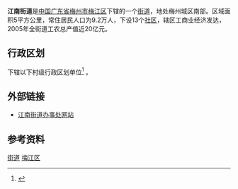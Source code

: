 {{中国乡级行政区|44/14/02/004/000}}
'''江南街道'''是[[中华人民共和国|中国]][[广东省|广东省]][[梅州市|梅州市]][[梅江区|梅江区]]下辖的一个[[街道_(行政区划)|街道]]，地处梅州城区南部。区域面积5平方公里，常住居民人口为9.2万人，下设13个[[社区|社区]]，辖区工商业经济发达，2005年全街道工农总产值近20亿元。

== 行政区划 ==
{{PAGENAMEBASE}}下辖以下村级行政区划单位<ref>{{PRC admin/ref sgc|44/14/02/004/000}}</ref>
{{PRC admin/children|44/14/02/004/000}}。

==外部链接==
*[https://web.archive.org/web/20070825160338/http://jndj.mzkeyon.com/  江南街道办事处网站]
== 参考资料 ==
{{reflist}}

{{GD-stub}}
{{PRC admin/navcat|44/14/02/004/000}}

[[Category:梅江区行政区划|街道]]
[[Category:梅州街道_(行政区划)|梅江区]]